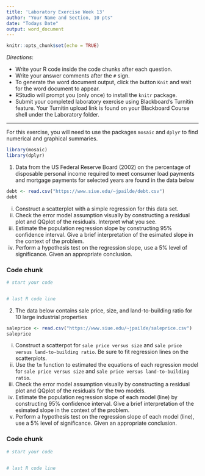 ```yaml
---
title: 'Laboratory Exercise Week 13'
author: "Your Name and Section, 10 pts"
date: "Todays Date"
output: word_document
---
```


```r
knitr::opts_chunk$set(echo = TRUE)
```

*Directions*: 

* Write your R code inside the code chunks after each question.
* Write your answer comments after the `#` sign.
* To generate the word document output, click the button `Knit` and wait for the word document to appear.
* RStudio will prompt you (only once) to install the `knitr` package.
* Submit your completed laboratory exercise using Blackboard's Turnitin feature. Your Turnitin upload link is found on your Blackboard Course shell under the Laboratory folder.

***

For this exercise, you will need to use the packages `mosaic` and `dplyr` to find numerical and graphical summaries.

```r
library(mosaic)
library(dplyr)
```

1. Data from the US Federal Reserve Board (2002) on the percentage of disposable personal income required to meet consumer load payments and mortgage payments for selected years are found in the data below

```r
debt <- read.csv("https://www.siue.edu/~jpailde/debt.csv")
debt
```

  i) Construct a scatterplot with a simple regression for this data set.      
  ii) Check the error model assumption visually by constructing a residual plot and QQplot of the residuals. Interpret what you see.  
  iii) Estimate the population regression slope by constructing 95\% confidence interval. Give a brief interpretation of the esimated slope in the context of the problem.  
  iv) Perform a hypothesis test on the regression slope, use a 5\% level of significance. Given an appropriate conclusion.



### Code chunk
```r
# start your code


# last R code line
```


2. The data below contains sale price, size, and land-to-building ratio for 10 large industrial properties

```r
saleprice <- read.csv("https://www.siue.edu/~jpailde/saleprice.csv")
saleprice
```

  i) Construct a scatterpot for `sale price versus size` and `sale price versus land-to-building ratio`. Be sure to fit regression lines on the scatterplots.  
  ii) Use the `lm` function to estimated the equations of each regression model for `sale price versus size` and `sale price versus land-to-building ratio`.
  iii) Check the error model assumption visually by constructing a residual plot and QQplot of the residuals for the two models.
  iv) Estimate the population regression slope of each model (line) by constructing 95\% confidence interval. Give a brief interpretation of the esimated slope in the context of the problem.  
  v) Perform a hypothesis test on the regression slope of each model (line), use a 5\% level of significance. Given an appropriate conclusion.

### Code chunk
```r
# start your code


# last R code line
```


